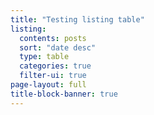 ```yaml
---
title: "Testing listing table"
listing:
  contents: posts
  sort: "date desc"
  type: table
  categories: true
  filter-ui: true
page-layout: full
title-block-banner: true
---
```



